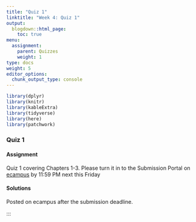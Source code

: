 ```yaml
---
title: "Quiz 1"
linktitle: "Week 4: Quiz 1"
output:
  blogdown::html_page:
    toc: true
menu:
  assignment:
    parent: Quizzes
    weight: 1
type: docs
weight: 5
editor_options: 
  chunk_output_type: console
---
```

<style>
span.boxed {
  border: 0px solid #FFFFFF;
  padding: 5px;
  color: #FFFFFF;
  background-color: #005b96;
  display: inline;
} 

table {
   margin-left: auto;
   margin-right: auto;
}

table thead th { border-bottom: 1px solid #ddd; 
}

th, td { padding: 5px; 
}

tr:nth-child(even) { background: #ffffff; 
}
</style>

```r
library(dplyr)
library(knitr)
library(kableExtra)
library(tidyverse)
library(here)
library(patchwork)
```

### Quiz 1

#### Assignment
Quiz 1 covering Chapters 1-3. Please turn it in to the Submission Portal on [ecampus](https://ecampus.wvu.edu/){target="_blank"} by 11:59 PM next this Friday<br>

#### Solutions
Posted on ecampus after the submission deadline.

:::
